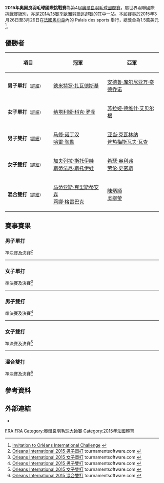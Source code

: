 {{noteTA|G1=Badminton}}
{{infobox badminton event
|name           = 2015年奧爾良羽毛球國際挑戰賽
|image          = 
|size           = 
|caption        =
|dates          = 2015年3月26日－3月29日
|number_edition = 第4屆
|level          = 4A
|prize_money    = 1.5萬美元
|location       = {{FRA}}[[奥尔良|奥尔良]]
|venue          = Palais des sports
|previous       = 2014年法國羽毛球國際賽 
|next           = 2016年奧爾良羽毛球國際挑戰賽
}}
'''2015年奧爾良羽毛球國際挑戰賽'''為第4屆[[奧爾良羽毛球國際賽|奧爾良羽毛球國際賽]]，屬世界羽聯國際挑戰賽級別，亦是[[2014/15賽季歐洲羽聯巡迴賽|2014/15賽季歐洲羽聯巡迴賽]]的其中一站。本屆賽事於2015年3月26日至3月29日在[[法國|法國]][[奥尔良|奥尔良]]內的 Palais des sports 舉行，總獎金為1.5萬美元<ref>[http://www.bwfbadminton.org/file.aspx?id=610957&dl=1 Invitation to Orléans International Challenge] {{Wayback|url=http://www.bwfbadminton.org/file.aspx?id=610957&dl=1 |date=20150320015629 }}{{en}}</ref>。

== 優勝者 ==
{| class=wikitable style="font-size:small"
!width="200"|項目
!width="250"|冠軍
!width="250"|亞軍
|-
|'''男子單打'''<small>（[[#男子單打|詳細]]）</small>
|{{flagicon|UKR}} [[德米特罗·扎瓦德斯基|德米特罗·扎瓦德斯基]]
|{{flagicon|INA}} [[安德鲁·库尔尼亚万·泰德乔诺|安德鲁·库尔尼亚万·泰德乔诺]]
|-
|'''女子單打'''<small>（[[#女子單打|詳細]]）</small>
|{{flagicon|DEN}} [[纳塔利娅·科克·罗泽|纳塔利娅·科克·罗泽]]
|{{flagicon|NED}} [[苏拉娅·德维什·艾贝尔根|苏拉娅·德维什·艾贝尔根]]
|-
|'''男子雙打'''<small>（[[#男子雙打|詳細]]）</small>
|{{flagicon|ENG}} [[马修·诺丁汉|马修·诺丁汉]]<br/>{{flagicon|ENG}} [[哈雷·陶勒|哈雷·陶勒]]
|{{flagicon|POL}} [[亚当·克瓦林纳|亚当·克瓦林纳]]<br/>{{flagicon|POL}} [[普热梅斯瓦夫·瓦查|普热梅斯瓦夫·瓦查]]
|-
|'''女子雙打'''<small>（[[#女子雙打|詳細]]）</small>
|{{flagicon|BUL}} [[加夫列拉·斯托伊娃|加夫列拉·斯托伊娃]]<br/>{{flagicon|BUL}} [[斯蒂法尼·斯托伊娃|斯蒂法尼·斯托伊娃]]
|{{flagicon|ENG}} [[希瑟·奥利弗|希瑟·奥利弗]]<br/>{{flagicon|ENG}} [[劳伦·史密斯|劳伦·史密斯]]
|-
|'''混合雙打'''<small>（[[#混合雙打|詳細]]）</small>
|{{flagicon|DEN}} [[马蒂亚斯·克里斯蒂安森|马蒂亚斯·克里斯蒂安森]]<br/>{{flagicon|DEN}} [[莉娜·格雷巴克|莉娜·格雷巴克]]
|{{flagicon|MAS}} [[陳炳順|陳炳順]]<br/>{{flagicon|MAS}} [[吳柳螢|吳柳螢]]
|}

== 賽事賽果 ==
=== 男子單打 ===
;準決賽及決賽<ref name="MS">[http://bwf.tournamentsoftware.com/sport/draw.aspx?id=060205C8-6EFA-47B4-B741-31CAA2AB7760&draw=2 Orleans International 2015 男子單打] tournamentsoftware.com {{en}}</ref>
{{4TeamBracket-Tennis3-v2
| team-width=200
| RD1-seed1=1
| RD1-team1='''{{nowrap|{{flagicon|INA}} [[安德鲁·库尔尼亚万·泰德乔诺|安德鲁·库尔尼亚万·泰德乔诺]]}}
| RD1-score1-1='''21
| RD1-score1-2=13
| RD1-score1-3='''21
| RD1-seed2=4
| RD1-team2={{flagicon|FIN}} [[维莱·朗|维莱·朗]]
| RD1-score2-1=12
| RD1-score2-2='''21
| RD1-score2-3=11

| RD1-seed3=
| RD1-team3='''{{flagicon|UKR}} [[德米特罗·扎瓦德斯基|德米特罗·扎瓦德斯基]]
| RD1-score3-1=18
| RD1-score3-2='''21
| RD1-score3-3='''21
| RD1-seed4=Q
| RD1-team4={{flagicon|SCO}} [[基兰·梅里利斯|基兰·梅里利斯]]
| RD1-score4-1='''21
| RD1-score4-2=18
| RD1-score4-3=18

| RD2-seed1=1
| RD2-team1={{nowrap|{{flagicon|INA}} [[安德鲁·库尔尼亚万·泰德乔诺|安德鲁·库尔尼亚万·泰德乔诺]]}}
| RD2-score1-1=22
| RD2-score1-2=17
| RD2-score1-3=
| RD2-seed2=
| RD2-team2='''{{flagicon|UKR}} [[德米特罗·扎瓦德斯基|德米特罗·扎瓦德斯基]]
| RD2-score2-1='''24
| RD2-score2-2='''21
| RD2-score2-3=
}}
----

=== 女子單打 ===
;準決賽及決賽<ref name="WS">[http://bwf.tournamentsoftware.com/sport/draw.aspx?id=060205C8-6EFA-47B4-B741-31CAA2AB7760&draw=4 Orleans International 2015 女子單打] {{Wayback|url=http://bwf.tournamentsoftware.com/sport/draw.aspx?id=060205C8-6EFA-47B4-B741-31CAA2AB7760&draw=4 |date=20191215060003 }} tournamentsoftware.com {{en}}</ref>
{{4TeamBracket-Tennis3-v2
| team-width=200
| RD1-seed1=1
| RD1-team1={{flagicon|ESP}} [[比阿特丽斯·科拉莱斯|比阿特丽斯·科拉莱斯]]
| RD1-score1-1=18
| RD1-score1-2=19
| RD1-score1-3=
| RD1-seed2=Q
| RD1-team2='''{{flagicon|DEN}} [[纳塔利娅·科克·罗泽|纳塔利娅·科克·罗泽]]
| RD1-score2-1='''21
| RD1-score2-2='''21
| RD1-score2-3=

| RD1-seed3=
| RD1-team3={{nowrap|{{flagicon|INA}} [[赫拉·德希·安娜·拉马瓦蒂|赫拉·德希·安娜·拉马瓦蒂]]}}
| RD1-score3-1=17
| RD1-score3-2=17
| RD1-score3-3=
| RD1-seed4=
| RD1-team4='''{{flagicon|NED}} [[苏拉娅·德维什·艾贝尔根|苏拉娅·德维什·艾贝尔根]]
| RD1-score4-1='''21
| RD1-score4-2='''21
| RD1-score4-3=

| RD2-seed1=Q
| RD2-team1='''{{flagicon|DEN}} [[纳塔利娅·科克·罗泽|纳塔利娅·科克·罗泽]]
| RD2-score1-1='''21
| RD2-score1-2=''11
| RD2-score1-3=
| RD2-seed2=
| RD2-team2={{nowrap|{{flagicon|NED}} [[苏拉娅·德维什·艾贝尔根|苏拉娅·德维什·艾贝尔根]] (中途退出)}}
| RD2-score2-1=15
| RD2-score2-2=''7
| RD2-score2-3=
}}
----

=== 男子雙打 ===
;準決賽及決賽<ref name="MD">[http://bwf.tournamentsoftware.com/sport/draw.aspx?id=060205C8-6EFA-47B4-B741-31CAA2AB7760&draw=6 Orleans International 2015 男子雙打] tournamentsoftware.com {{en}}</ref>
{{4TeamBracket-Tennis3-v2
| team-width=200
| RD1-seed1=1
| RD1-team1='''{{flagicon|POL}} [[亚当·克瓦林纳|亚当·克瓦林纳]]<br/> {{flagicon|POL}} [[普热梅斯瓦夫·瓦查|普热梅斯瓦夫·瓦查]]
| RD1-score1-1='''21
| RD1-score1-2='''21
| RD1-score1-3=
| RD1-seed2=4
| RD1-team2={{flagicon|DEN}} [[马蒂亚斯·克里斯蒂安森|马蒂亚斯·克里斯蒂安森]]<br/> {{flagicon|DEN}} [[大卫·道嘉德|大卫·道嘉德]]
| RD1-score2-1=11
| RD1-score2-2=19
| RD1-score2-3=

| RD1-seed3=
| RD1-team3='''{{flagicon|ENG}} [[马修·诺丁汉|马修·诺丁汉]]<br/> {{flagicon|ENG}} [[哈雷·陶勒|哈雷·陶勒]]
| RD1-score3-1='''21
| RD1-score3-2='''21
| RD1-score3-3=
| RD1-seed4=
| RD1-team4={{flagicon|BEL}} [[马蒂耶斯·迪耶克斯|马蒂耶斯·迪耶克斯]]<br/> {{flagicon|BEL}} [[弗里克·戈林斯基|弗里克·戈林斯基]]
| RD1-score4-1=13
| RD1-score4-2=16
| RD1-score4-3=

| RD2-seed1=1
| RD2-team1={{flagicon|POL}} [[亚当·克瓦林纳|亚当·克瓦林纳]]<br/> {{flagicon|POL}} [[普热梅斯瓦夫·瓦查|普热梅斯瓦夫·瓦查]]
| RD2-score1-1=12
| RD2-score1-2=18
| RD2-score1-3=
| RD2-seed2=
| RD2-team2='''{{flagicon|ENG}} [[马修·诺丁汉|马修·诺丁汉]]<br/> {{flagicon|ENG}} [[哈雷·陶勒|哈雷·陶勒]]
| RD2-score2-1='''21
| RD2-score2-2='''21
| RD2-score2-3=
}}
----

=== 女子雙打 ===
;準決賽及決賽<ref name="WD">[http://bwf.tournamentsoftware.com/sport/draw.aspx?id=060205C8-6EFA-47B4-B741-31CAA2AB7760&draw=7 Orleans International 2015 女子雙打] tournamentsoftware.com {{en}}</ref>
{{4TeamBracket-Tennis3-v2
| team-width=200
| RD1-seed1=1
| RD1-team1='''{{flagicon|BUL}} [[加夫列拉·斯托伊娃|加夫列拉·斯托伊娃]]<br/> {{flagicon|BUL}} [[斯蒂法尼·斯托伊娃|斯蒂法尼·斯托伊娃]]
| RD1-score1-1=18
| RD1-score1-2='''21
| RD1-score1-3='''21
| RD1-seed2=
| RD1-team2={{flagicon|FRA}} [[戴尔芬·兰萨克|戴尔芬·兰萨克]]<br/> {{flagicon|FRA}} [[埃米莉·拉菲尔|埃米莉·拉菲尔]]
| RD1-score2-1='''21
| RD1-score2-2=7
| RD1-score2-3=17

| RD1-seed3=
| RD1-team3={{flagicon|DEN}} [[莉娜·格雷巴克|莉娜·格雷巴克]]<br/> {{flagicon|DEN}} [[玛丽亚·赫斯波|玛丽亚·赫斯波]]
| RD1-score3-1=17
| RD1-score3-2=16
| RD1-score3-3=
| RD1-seed4=2
| RD1-team4='''{{flagicon|ENG}} [[希瑟·奥利弗|希瑟·奥利弗]]<br/> {{flagicon|ENG}} [[劳伦·史密斯|劳伦·史密斯]]
| RD1-score4-1='''21
| RD1-score4-2='''21
| RD1-score4-3=

| RD2-seed1=1
| RD2-team1='''{{flagicon|BUL}} [[加夫列拉·斯托伊娃|加夫列拉·斯托伊娃]]<br/> {{flagicon|BUL}} [[斯蒂法尼·斯托伊娃|斯蒂法尼·斯托伊娃]]
| RD2-score1-1='''22
| RD2-score1-2=16
| RD2-score1-3='''21
| RD2-seed2=2
| RD2-team2={{flagicon|ENG}} [[希瑟·奥利弗|希瑟·奥利弗]]<br/> {{flagicon|ENG}} [[劳伦·史密斯|劳伦·史密斯]]
| RD2-score2-1=20
| RD2-score2-2='''21
| RD2-score2-3=9
}}
----

=== 混合雙打 ===
;準決賽及決賽<ref name="XD">[http://bwf.tournamentsoftware.com/sport/draw.aspx?id=060205C8-6EFA-47B4-B741-31CAA2AB7760&draw=9 Orleans International 2015 混合雙打] tournamentsoftware.com {{en}}</ref>
{{4TeamBracket-Tennis3-v2
| team-width=200
| RD1-seed1=
| RD1-team1='''{{flagicon|DEN}} [[马蒂亚斯·克里斯蒂安森|马蒂亚斯·克里斯蒂安森]]<br/> {{flagicon|DEN}} [[莉娜·格雷巴克|莉娜·格雷巴克]]
| RD1-score1-1=20
| RD1-score1-2='''21
| RD1-score1-3='''21
| RD1-seed2=PFQ
| RD1-team2={{flagicon|ENG}} [[马修·诺丁汉|马修·诺丁汉]]<br/> {{flagicon|DEN}} [[玛丽亚·赫斯波|玛丽亚·赫斯波]]
| RD1-score2-1='''22
| RD1-score2-2=11
| RD1-score2-3=17

| RD1-seed3=4
| RD1-team3={{flagicon|GER}} [[琼斯·拉夫利·詹森|琼斯·拉夫利·詹森]]<br/> {{flagicon|GER}} [[奇希塔·乔伊蒂·詹森|奇希塔·乔伊蒂·詹森]]
| RD1-score3-1=19
| RD1-score3-2='''21
| RD1-score3-3=10
| RD1-seed4=
| RD1-team4='''{{flagicon|MAS}} [[陳炳順|陳炳順]]<br/> {{flagicon|MAS}} [[吳柳螢|吳柳螢]]
| RD1-score4-1='''21
| RD1-score4-2=11
| RD1-score4-3='''21

| RD2-seed1=
| RD2-team1='''{{flagicon|DEN}} [[马蒂亚斯·克里斯蒂安森|马蒂亚斯·克里斯蒂安森]]<br/> {{flagicon|DEN}} [[莉娜·格雷巴克|莉娜·格雷巴克]]
| RD2-score1-1=11
| RD2-score1-2='''21
| RD2-score1-3='''21
| RD2-seed2=
| RD2-team2={{flagicon|MAS}} [[陳炳順|陳炳順]]<br/> {{flagicon|MAS}} [[吳柳螢|吳柳螢]]
| RD2-score2-1='''21
| RD2-score2-2=17
| RD2-score2-3=19
}}

== 參考資料 ==
{{Reflist}}

==外部連結==
*{{official|http://fi.cltobadminton.fr}}{{fr}}

[[Category:2015年世界羽聯國際挑戰賽|FRA]]
[[Category:2014/15賽季歐洲羽聯巡迴賽|FRA]]
[[Category:奧爾良羽毛球大師賽|Category:奧爾良羽毛球大師賽]]
[[Category:2015年法國體育|Category:2015年法國體育]]